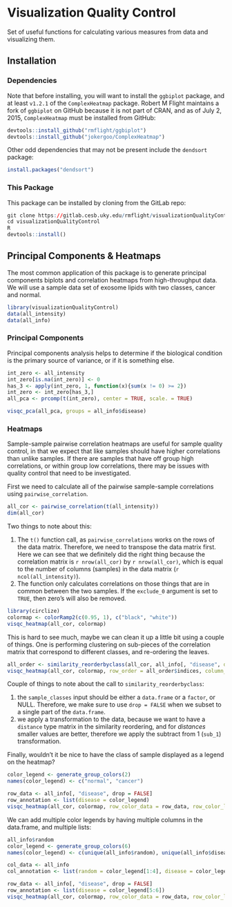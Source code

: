 # Visualization Quality Control

Set of useful functions for calculating various measures from data and visualizing them.

## Installation

### Dependencies

Note that before installing, you will want to install the `ggbiplot` package, and at least `v1.2.1` of the `ComplexHeatmap` package. Robert M Flight maintains a fork of `ggbiplot` on GitHub because it is not part of CRAN, and as of July 2, 2015, `ComplexHeatmap` must be installed from GitHub:

```r
devtools::install_github("rmflight/ggbiplot")
devtools::install_github("jokergoo/ComplexHeatmap")
```

Other odd dependencies that may not be present include the `dendsort` package:

```r
install.packages("dendsort")
```

### This Package

This package can be installed by cloning from the GitLab repo:

```r
git clone https://gitlab.cesb.uky.edu/rmflight/visualizationQualityControl.git
cd visualizationQualityControl
R
devtools::install()
```

## Principal Components & Heatmaps

The most common application of this package is to generate principal components biplots and correlation heatmaps from high-throughput data. We will use a sample data set of exosome lipids with two classes, cancer and normal.

```r
library(visualizationQualityControl)
data(all_intensity)
data(all_info)
```


### Principal Components

Principal components analysis helps to determine if the biological condition is the primary source of variance, or if it is something else.

```r
int_zero <- all_intensity
int_zero[is.na(int_zero)] <- 0
has_3 <- apply(int_zero, 1, function(x){sum(x != 0) >= 2})
int_zero <- int_zero[has_3,]
all_pca <- prcomp(t(int_zero), center = TRUE, scale. = TRUE)
```

```r
visqc_pca(all_pca, groups = all_info$disease)
```

### Heatmaps

Sample-sample pairwise correlation heatmaps are useful for sample quality control, in that we expect that like samples should have higher correlations than unlike samples. If there are samples that have off group high correlations, or within group low correlations, there may be issues with quality control that need to be investigated.

First we need to calculate all of the pairwise sample-sample correlations using `pairwise_correlation`.

```r
all_cor <- pairwise_correlation(t(all_intensity))
dim(all_cor)
```

Two things to note about this:

  1. The `t()` function call, as `pairwise_correlations` works on the rows of the data matrix. Therefore, we need to transpose the data matrix first. Here we can see that we definitely did the right thing because the correlation matrix is `r nrow(all_cor)` by `r nrow(all_cor)`, which is equal to the number of columns (samples) in the data matrix (`r ncol(all_intensity)`).
  2. The function only calculates correlations on those things that are in common between the two samples. If the `exclude_0` argument is set to `TRUE`, then zero's will also be removed.
  
```r
library(circlize)
colormap <- colorRamp2(c(0.95, 1), c("black", "white"))
visqc_heatmap(all_cor, colormap)
```

This is hard to see much, maybe we can clean it up a little bit using a couple of things. One is performing clustering on sub-pieces of the correlation matrix that correspond to different classes, and re-ordering the leaves.

```r
all_order <- similarity_reorderbyclass(all_cor, all_info[, "disease", drop = FALSE], transform = "sub_1")
visqc_heatmap(all_cor, colormap, row_order = all_order$indices, column_order = all_order$indices)
```

Couple of things to note about the call to `similarity_reorderbyclass`:

  1. the `sample_classes` input should be either a `data.frame` or a `factor`, or NULL. Therefore, we make sure to use `drop = FALSE` when we subset to a single part of the `data.frame`.
  2. we apply a transformation to the data, because we want to have a `distance` type matrix in the similarity reordering, and for *distances* smaller values are better, therefore we apply the subtract from 1 (`sub_1`) transformation.


Finally, wouldn't it be nice to have the class of sample displayed as a legend on the heatmap?

```r
color_legend <- generate_group_colors(2)
names(color_legend) <- c("normal", "cancer")

row_data <- all_info[, "disease", drop = FALSE]
row_annotation <- list(disease = color_legend)
visqc_heatmap(all_cor, colormap, row_color_data = row_data, row_color_list = row_annotation, col_color_data = row_data, col_color_list = row_annotation, row_order = all_order$indices, column_order = all_order$indices)
```

We can add multiple color legends by having multiple columns in the data.frame, and multiple lists:

```r
all_info$random
color_legend <- generate_group_colors(6)
names(color_legend) <- c(unique(all_info$random), unique(all_info$disease))

col_data <- all_info
col_annotation <- list(random = color_legend[1:4], disease = color_legend[5:6])

row_data <- all_info[, "disease", drop = FALSE]
row_annotation <- list(disease = color_legend[5:6])
visqc_heatmap(all_cor, colormap, row_color_data = row_data, row_color_list = row_annotation, col_color_data = col_data, col_color_list = col_annotation, row_order = all_order$indices, column_order = all_order$indices)
```

